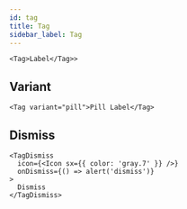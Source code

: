 ```yaml
---
id: tag
title: Tag
sidebar_label: Tag
---
```


```tsx
<Tag>Label</Tag>>
```

## Variant

```tsx
<Tag variant="pill">Pill Label</Tag>
```

## Dismiss

```tsx
<TagDismiss
  icon={<Icon sx={{ color: 'gray.7' }} />}
  onDismiss={() => alert('dismiss')}
>
  Dismiss
</TagDismiss>
```
